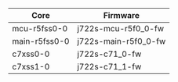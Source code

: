 | Core          | Firmware             |
|---------------|----------------------|
| mcu-r5fss0-0  | j722s-mcu-r5f0_0-fw  |
| main-r5fss0-0 | j722s-main-r5f0_0-fw |
| c7xss0-0      | j722s-c71_0-fw       |
| c7xss1-0      | j722s-c71_1-fw       |
